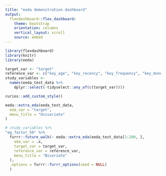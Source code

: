 ```yaml
---
title: "eeda demonstration dashboard"
output: 
  flexdashboard::flex_dashboard:
    theme: bootstrap
    orientation: columns
    vertical_layout: scroll
    source: embed
---
```


```r
library(flexdashboard)
library(knitr)
library(eeda)

target_var <- "target"
reference_var <- c("key_age", "key_recency", "key_frequency", "key_monetary")
study_variables <-
  names(eeda_test_data %>%
    dplyr::select(-tidyselect::any_of(c(target_var))))
```

```r
curios::add_custom_style()
```

```r
eeda::extra_eda(eeda_test_data,
  eda_var = "target",
  menu_title = "Univariate"
)
```

```r
# study_variables %>%
"eg_factor_50" %>% 
  furrr::future_walk(~ eeda::extra_eda(eeda_test_data[1:200, ],
    eda_var = .x,
    target_var = target_var,
    reference_var = reference_var,
    menu_title = "Bivariate"
  ),
  .options = furrr::furrr_options(seed = NULL)
  )
```
